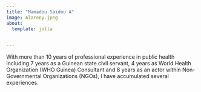 ```yaml
---
title: "Mamadou Saidou A"
image: Alareny.jpeg
about:
  template: jolla
    

---
```


With more than 10 years of professional experience in public health including 7 years as a Guinean state civil servant, 4 years as World Health Organization (WHO Guinea) Consultant and 8 years as an actor within Non-Governmental Organizations (NGOs), I have accumulated several experiences.
